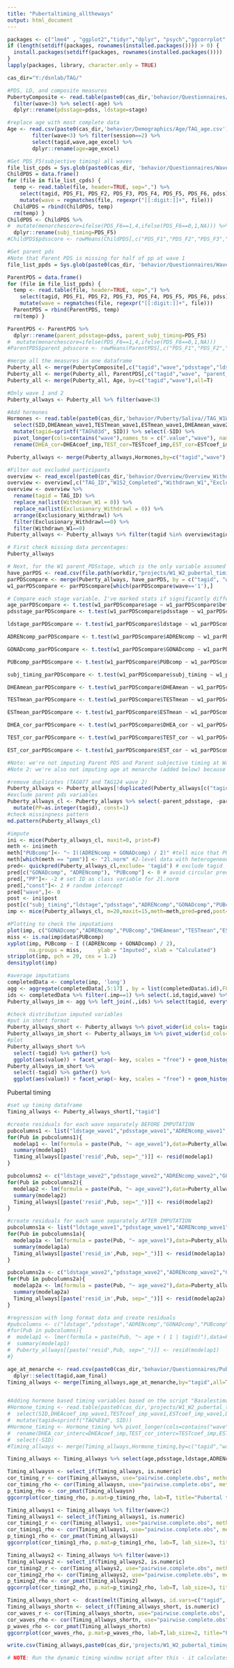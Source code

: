 ```yaml
---
title: "Pubertaltiming_alltheways"
output: html_document
---
```


```r
packages <- c("lme4" , "ggplot2","tidyr","dplyr", "psych","ggcorrplot","mice","BaylorEdPsych","readxl","purr")
if (length(setdiff(packages, rownames(installed.packages()))) > 0) {
  install.packages(setdiff(packages, rownames(installed.packages())))  
}
lapply(packages, library, character.only = TRUE)

cas_dir="Y:/dsnlab/TAG/"
```

```r

#PDS, LD, and composite measures
PubertyComposite <- read.table(paste0(cas_dir,'behavior/Questionnaires/Puberty/Allwaves_PubertyComposite.csv'),header=T,sep=",") %>%
  filter(wave<3) %>% select(-age) %>%
  dplyr::rename(pdsstage=pdss, ldstage=stage)

#replace age with most complete data
Age <- read.csv(paste0(cas_dir,'behavior/Demographics/Age/TAG_age.csv'),header=T,sep=",") %>% 
        filter(wave<3) %>% filter(session==2) %>% 
        select(tagid,wave,age_excel) %>%
        dplyr::rename(age=age_excel)

#Get PDS_F5(subjective timing) all waves 
file_list_cpds = Sys.glob(paste0(cas_dir, 'behavior/Questionnaires/Wave*/PDS_Wave*.csv'))
ChildPDS = data.frame()
for (file in file_list_cpds) {
  temp <- read.table(file, header=TRUE, sep=",") %>%
    select(tagid, PDS_F1, PDS_F2, PDS_F3, PDS_F4, PDS_F5, PDS_F6, pdss) %>%
    mutate(wave = regmatches(file, regexpr("[[:digit:]]+", file)))
  ChildPDS = rbind(ChildPDS, temp)
  rm(temp) }
ChildPDS <- ChildPDS %>%
#  mutate(menarchescore=ifelse(PDS_F6==1,4,ifelse(PDS_F6==0,1,NA))) %>%
  dplyr::rename(subj_timing=PDS_F5)
#ChildPDS$pdsscore <- rowMeans(ChildPDS[,c("PDS_F1","PDS_F2","PDS_F3","PDS_F4","menarchescore")], na.rm=TRUE)

#Get parent pds 
#Note that Parent PDS is missing for half of pp at wave 1
file_list_ppds = Sys.glob(paste0(cas_dir, 'behavior/Questionnaires/Wave*/PDS_parent_Wave*.csv'))

ParentPDS = data.frame()
for (file in file_list_ppds) {
  temp <- read.table(file, header=TRUE, sep=",") %>%
    select(tagid, PDS_F1, PDS_F2, PDS_F3, PDS_F4, PDS_F5, PDS_F6, pdss) %>%
    mutate(wave = regmatches(file, regexpr("[[:digit:]]+", file)))
  ParentPDS = rbind(ParentPDS, temp)
  rm(temp) }

ParentPDS <- ParentPDS %>% 
  dplyr::rename(parent_pdsstage=pdss, parent_subj_timing=PDS_F5)  
#  mutate(menarchescore=ifelse(PDS_F6==1,4,ifelse(PDS_F6==0,1,NA)))
#ParentPDS$parent_pdsscore <- rowMeans(ParentPDS[,c("PDS_F1","PDS_F2","PDS_F3","PDS_F4","menarchescore")], na.rm=TRUE)

#merge all the measures in one dataframe
Puberty_all <- merge(PubertyComposite[,c("tagid","wave","pdsstage","ldstage","ADRENcomp","GONADcomp","PUBcomp")], ChildPDS[,c("tagid","wave","subj_timing")], by=c("tagid","wave"),all=T)
Puberty_all <- merge(Puberty_all, ParentPDS[,c("tagid","wave", "parent_pdsstage","parent_subj_timing")], by=c("tagid","wave"),all=T)
Puberty_all <- merge(Puberty_all, Age, by=c("tagid","wave"),all=T)

#Only wave 1 and 2
Puberty_allways <- Puberty_all %>% filter(wave<3)

#Add hormones
Hormones <- read.table(paste0(cas_dir,'behavior/Puberty/Saliva//TAG_W1W2_Saliva_basalestimates.csv'), header=T, sep=",") %>% 
  select(SID,DHEAmean_wave1,TESTmean_wave1,ESTmean_wave1,DHEAmean_wave2,TESTmean_wave2,ESTmean_wave2,DHEAcoef_imp_wave1,TESTcoef_imp_wave1,ESTcoef_imp_wave1,DHEAcoef_imp_wave2,TESTcoef_imp_wave2,ESTcoef_imp_wave2) %>%
  mutate(tagid=sprintf("TAG%03d", SID)) %>% select(-SID) %>%
  pivot_longer(cols=contains("wave"),names_to = c(".value","wave"), names_pattern = "(.*)_wave(.*)") %>%
  rename(DHEA_cor=DHEAcoef_imp,TEST_cor=TESTcoef_imp,EST_cor=ESTcoef_imp)

Puberty_allways <- merge(Puberty_allways,Hormones,by=c("tagid","wave"),all=T)

#Filter out excluded participants
overview <- read_excel(paste0(cas_dir,'behavior/Overview/Overview_Withdrawn_Completed/TAG_Overview_Doc.xlsx'),sheet=1)
overview <- overview[,c("TAG_ID","W1S2_Completed","Withdrawn_W1","Exclusionary_Withdrawl")]
overview <- overview %>% 
  rename(tagid = TAG_ID) %>%
  replace_na(list(Withdrawn_W1 = 0)) %>%
  replace_na(list(Exclusionary_Withdrawl = 0)) %>% 
  arrange(Exclusionary_Withdrawl) %>% 
  filter(Exclusionary_Withdrawl==0) %>%
  filter(Withdrawn_W1==0)
Puberty_allways <- Puberty_allways %>% filter(tagid %in% overview$tagid)

```

```r

# First check missing data percentages:
Puberty_allways

# Next, for the W1 parent_PDSstage, which is the only variable assumed missing not at random (because we introduced it at W1 halfway through, and we recruited older girls first), check if any observed vars at W1 are associated with whether or not they were given the parent PDS (0 = not given, 1 = given).
have_parPDS <- read.csv(file.path(workdir,"projects/W1_W2_pubertal_timing/before_after_parentPDSw1.csv", fsep=""))
parPDScompare <- merge(Puberty_allways, have_parPDS, by = c("tagid", "wave"), all=T)
w1_parPDScompare <- parPDScompare[which(parPDScompare$wave=='1'),]

# Compare each stage variable. I've marked stats if significantly different.
age_parPDScompare <- t.test(w1_parPDScompare$age ~ w1_parPDScompare$before_after_parentPDSw1) #t = 4.1773, df = 146.94, p-value = 5.038e-05, mean in group 0 = 11.88904, mean in group 1 = 11.38687
pdsstage_parPDScompare <- t.test(w1_parPDScompare$pdsstage ~ w1_parPDScompare$before_after_parentPDSw1)

ldstage_parPDScompare <- t.test(w1_parPDScompare$ldstage ~ w1_parPDScompare$before_after_parentPDSw1) # t = 3.2182, df = 150.88, p-value = 0.001579, mean in group 0 = 3.056962, mean in group 1 = 2.594595

ADRENcomp_parPDScompare <- t.test(w1_parPDScompare$ADRENcomp ~ w1_parPDScompare$before_after_parentPDSw1) # t = 2.0515, df = 159.93, p-value = 0.04185, mean in group 0 = 3.033708, mean in group 1 = 2.693333

GONADcomp_parPDScompare <- t.test(w1_parPDScompare$GONADcomp ~ w1_parPDScompare$before_after_parentPDSw1) # t = 3.1169, df = 158.52, p-value = 0.002171, mean in group 0 = 3.155172, mean in group 1 = 2.723684

PUBcomp_parPDScompare <- t.test(w1_parPDScompare$PUBcomp ~ w1_parPDScompare$before_after_parentPDSw1) # t = 2.8039, df = 158.76, p-value = 0.005679, mean in group 0 = 3.089080, mean in group 1 = 2.703333

subj_timing_parPDScompare <- t.test(w1_parPDScompare$subj_timing ~ w1_parPDScompare$before_after_parentPDSw1)

DHEAmean_parPDScompare <- t.test(w1_parPDScompare$DHEAmean ~ w1_parPDScompare$before_after_parentPDSw1) # t = 2.0943, df = 164.36, p-value = 0.03776, mean in group 0 = 4.324467, mean in group 1 = 4.015990

TESTmean_parPDScompare <- t.test(w1_parPDScompare$TESTmean ~ w1_parPDScompare$before_after_parentPDSw1) # t = 2.8086, df = 160.94, p-value = 0.005592, mean in group 0 = 3.752465, mean in group 1 = 3.576161

ESTmean_parPDScompare <- t.test(w1_parPDScompare$ESTmean ~ w1_parPDScompare$before_after_parentPDSw1) # t = 4.0321, df = 163.14, p-value = 8.469e-05, mean in group 0 = 1.608754, mean in group 1 = 1.556002

DHEA_cor_parPDScompare <- t.test(w1_parPDScompare$DHEA_cor ~ w1_parPDScompare$before_after_parentPDSw1) # t = 2.1072, df = 164.35, p-value = 0.03662, mean in group 0 = 4.329900, mean in group 1 = 4.035578

TEST_cor_parPDScompare <- t.test(w1_parPDScompare$TEST_cor ~ w1_parPDScompare$before_after_parentPDSw1) # t = 2.7963, df = 161.9, p-value = 0.005796, mean in group 0 = 3.769135, mean in group 1 = 3.614615

EST_cor_parPDScompare <- t.test(w1_parPDScompare$EST_cor ~ w1_parPDScompare$before_after_parentPDSw1) # t = 3.9926, df = 162.86, p-value = 9.868e-05, mean in group 0 = 1.604741, mean in group 1 = 1.559396

```

```r

#Note: we're not imputing Parent PDS and Parent subjective timing at Wave 1, because of the findings above.
#Note 2: we're also not imputing age at menarche (added below) because missings are mostly pre-menarcheal girls

#remove duplicates (TAG077 and TAG124 wave 2)
Puberty_allways <- Puberty_allways[!duplicated(Puberty_allways[c("tagid","wave")]),]
#exclude parent pds variables
Puberty_allways_cl <- Puberty_allways %>% select(-parent_pdsstage, -parent_subj_timing) %>%
  mutate(PP=as.integer(tagid), const=1) 
#check missingness pattern
md.pattern(Puberty_allways_cl)

#impute
ini <- mice(Puberty_allways_cl, maxit=0, print=F)
meth <- ini$meth
meth["PUBcomp"]<- "~ I((ADRENcomp + GONADcomp) / 2)" #tell mice that PUBcomp is calculated from ADREN and GONAD
meth[which(meth == "pmm")] <- "2l.norm" #2-level data with heterogeneous within pp variance
pred<- quickpred(Puberty_allways_cl,exclude= 'tagid') # exclude tagid
pred[c("GONADcomp", "ADRENcomp"), "PUBcomp"] <- 0 # avoid circular prediction from PUBcomp
pred[,"PP"]<- -2 # set ID as class variable for 2l.norm
pred[,"const"]<- 2 # random intercept
pred["wave",]<- 0
post <- ini$post
post[c("subj_timing","ldstage","pdsstage","ADRENcomp","GONADcomp","PUBcomp")] <- "imp[[j]][, i] <- squeeze(imp[[j]][, i], c(1, 5))" #constrain the self-report variables to their range of 1-5
imp <- mice(Puberty_allways_cl, m=20,maxit=15,meth=meth,pred=pred,post=post,print=FALSE,seed=500)

#Plotting to check the imputations
plot(imp, c("GONADcomp","ADRENcomp","PUBcomp","DHEAmean","TESTmean","ESTmean","DHEA_cor","TEST_cor","EST_cor","subj_timing"))
miss <- is.na(imp$data$PUBcomp)
xyplot(imp, PUBcomp ~ I ((ADRENcomp + GONADcomp) / 2),
       na.groups = miss,     ylab = "Imputed", xlab = "Calculated")
stripplot(imp, pch = 20, cex = 1.2) 
densityplot(imp) 

#average imputations
completedData <- complete(imp, 'long')
agg <- aggregate(completedData[,5:17] , by = list(completedData$.id),FUN= mean)
ids <- completedData %>% filter(.imp==1) %>% select(.id,tagid,wave) %>% mutate(Group.1=.id) 
Puberty_allways_im <- agg %>% left_join(.,ids) %>% select(tagid, everything(), -Group.1,-.id)

#check distribution imputed variables
#put in short format
Puberty_allways_short <- Puberty_allways %>% pivot_wider(id_cols= tagid, names_from = wave, names_prefix = "wave", values_from = c(age,pdsstage,ldstage,parent_pdsstage,ADRENcomp,GONADcomp,PUBcomp,subj_timing,parent_subj_timing,DHEAmean,DHEA_cor,TESTmean,TEST_cor,ESTmean,EST_cor)) 
Puberty_allways_im_short <- Puberty_allways_im %>% pivot_wider(id_cols= tagid, names_from = wave, names_prefix = "wave", values_from = c(age,pdsstage,ldstage,ADRENcomp,GONADcomp,PUBcomp,subj_timing,DHEAmean,DHEA_cor,TESTmean,TEST_cor,ESTmean,EST_cor)) 
#plot
Puberty_allways_short %>% 
  select(-tagid) %>% gather() %>%
  ggplot(aes(value)) + facet_wrap(~ key, scales = "free") + geom_histogram()
Puberty_allways_im_short %>% 
  select(-tagid) %>% gather() %>%
  ggplot(aes(value)) + facet_wrap(~ key, scales = "free") + geom_histogram()

```


Pubertal timing
```r
#set up timing dataframe
Timing_allways <- Puberty_allways_short[,"tagid"]

#create residuals for each wave separately BEFORE IMPUTATION
pubcolumns1 <- list("ldstage_wave1","pdsstage_wave1","ADRENcomp_wave1","GONADcomp_wave1","PUBcomp_wave1","parent_pdsstage_wave1","DHEAmean_wave1","TESTmean_wave1","ESTmean_wave1","DHEA_cor_wave1","TEST_cor_wave1","EST_cor_wave1")
for(Pub in pubcolumns1){
  modelap1 <- lm(formula = paste(Pub, "~ age_wave1"),data=Puberty_allways_short,na.action=na.exclude)
  summary(modelap1)
  Timing_allways[[paste('resid',Pub, sep="_")]] <- resid(modelap1)
}

pubcolumns2 <- c("ldstage_wave2","pdsstage_wave2","ADRENcomp_wave2","GONADcomp_wave2","PUBcomp_wave2","parent_pdsstage_wave2","DHEAmean_wave2","TESTmean_wave2","ESTmean_wave2","DHEA_cor_wave2","TEST_cor_wave2","EST_cor_wave2")
for(Pub in pubcolumns2){
  modelap2 <- lm(formula = paste(Pub, "~ age_wave2"),data=Puberty_allways_short,na.action=na.exclude)
  summary(modelap2)
  Timing_allways[[paste('resid',Pub, sep="_")]] <- resid(modelap2)
}

#create residuals for each wave separately AFTER IMPUTATION
pubcolumns1a <- list("ldstage_wave1","pdsstage_wave1","ADRENcomp_wave1","GONADcomp_wave1","PUBcomp_wave1","DHEAmean_wave1","TESTmean_wave1","ESTmean_wave1","DHEA_cor_wave1","TEST_cor_wave1","EST_cor_wave1")
for(Pub in pubcolumns1a){
  modelap1a <- lm(formula = paste(Pub, "~ age_wave1"),data=Puberty_allways_im_short,na.action=na.exclude)
  summary(modelap1a)
  Timing_allways[[paste('resid_im',Pub, sep="_")]] <- resid(modelap1a)
}

pubcolumns2a <- c("ldstage_wave2","pdsstage_wave2","ADRENcomp_wave2","GONADcomp_wave2","PUBcomp_wave2","DHEAmean_wave2","TESTmean_wave2","ESTmean_wave2","DHEA_cor_wave2","TEST_cor_wave2","EST_cor_wave2")
for(Pub in pubcolumns2a){
  modelap2a <- lm(formula = paste(Pub, "~ age_wave2"),data=Puberty_allways_im_short,na.action=na.exclude)
  summary(modelap2a)
  Timing_allways[[paste('resid_im',Pub, sep="_")]] <- resid(modelap2a)
}

#regression with long format data and create residuals 
#pubcolumns <- c("ldstage","pdsstage","ADRENcomp","GONADcomp","PUBcomp","parent_pdsstage","DHEAmean","TESTmean","ESTmean","DHEA_cor","TEST_cor","EST_cor")
#for(Pub in pubcolumns){
#  modelap1 <- lmer(formula = paste(Pub, "~ age + ( 1 | tagid)"),data=Puberty_allways,na.action=na.exclude)
#  summary(modelap1)
#  Puberty_allways[[paste('resid',Pub, sep="_")]] <- resid(modelap1)
#}


```  

```r

age_at_menarche <- read.csv(paste0(cas_dir,'behavior/Questionnaires/Puberty/Age_at_menarche_short_finalizing.csv'),header=T,sep=",") %>%
  dplyr::select(tagid,aam_final)
Timing_allways <- merge(Timing_allways,age_at_menarche,by="tagid",all=T)


#Adding hormone based timing variables based on the script "Basalestimates_W1W2"
#Hormone_timing <- read.table(paste0(cas_dir,'projects/W1_W2_pubertal_timing/TAG_W1W2_hormonebasedtiming.csv'), header=T, sep=",") %>% 
#  select(SID,DHEAcoef_imp_wave1,TESTcoef_imp_wave1,ESTcoef_imp_wave1,DHEAcoef_imp_wave2,TESTcoef_imp_wave2,ESTcoef_imp_wave2) %>%
#  mutate(tagid=sprintf("TAG%03d", SID))
#Hormone_timing <- Hormone_timing %>% pivot_longer(cols=contains("wave"),names_to = c(".value","wave"), names_pattern = "(.*)_wave(.*)") %>%
#  rename(DHEA_cor_interc=DHEAcoef_imp,TEST_cor_interc=TESTcoef_imp,EST_cor_interc=ESTcoef_imp) %>%
#  select(-SID)
#Timing_allways <- merge(Timing_allways,Hormone_timing,by=c("tagid","wave"),all=T)

```

```r
Timing_allways <- Timing_allways %>% select(age,pdsstage,ldstage,ADRENcomp,GONADcomp,PUBcomp,parent_pdsstage,DHEAmean,TESTmean,ESTmean,DHEA_cor,TEST_cor,EST_cor,subj_timing,parent_subj_timing,everything())

Timing_allwaysn <- select_if(Timing_allways, is.numeric) 
cor_timing_r <- cor(Timing_allwaysn, use="pairwise.complete.obs", method="pearson")
cor_timing_rho <- cor(Timing_allwaysn, use="pairwise.complete.obs", method="spearman")
p_timing_rho <- cor_pmat(Timing_allwaysn)
ggcorrplot(cor_timing_rho, p.mat=p_timing_rho, lab=T, title="Pubertal timing correlations both waves")

Timing_allways1 <- Timing_allways %>% filter(wave<2) 
Timing_allways1 <- select_if(Timing_allways1, is.numeric) 
cor_timing1_r <- cor(Timing_allways1, use="pairwise.complete.obs", method="pearson")
cor_timing1_rho <- cor(Timing_allways1, use="pairwise.complete.obs", method="spearman")
p_timing1_rho <- cor_pmat(Timing_allways1)
ggcorrplot(cor_timing1_rho, p.mat=p_timing1_rho, lab=T, lab_size=3, title="Pubertal timing correlations wave 1")

Timing_allways2 <- Timing_allways %>% filter(wave>1) 
Timing_allways2 <- select_if(Timing_allways2, is.numeric) 
cor_timing2_r <- cor(Timing_allways2, use="pairwise.complete.obs", method="pearson")
cor_timing2_rho <- cor(Timing_allways2, use="pairwise.complete.obs", method="spearman")
p_timing2_rho <- cor_pmat(Timing_allways2)
ggcorrplot(cor_timing2_rho, p.mat=p_timing2_rho, lab=T, lab_size=3, title="Pubertal timing correlations wave 2")

```

``` r
Timing_allways_short <-  dcast(melt(Timing_allways, id.vars=c("tagid", "wave")), tagid~variable+wave)
Timing_allways_shortn <- select_if(Timing_allways_short, is.numeric) 
cor_waves_r <- cor(Timing_allways_shortn, use="pairwise.complete.obs", method="pearson")
cor_waves_rho <- cor(Timing_allways_shortn, use="pairwise.complete.obs", method="spearman")
p_waves_rho <- cor_pmat(Timing_allways_shortn)
ggcorrplot(cor_waves_rho, p.mat=p_waves_rho, lab=T,lab_size=2, title="Pubertal timing correlations between waves")

```


```r
write.csv(Timing_allways,paste0(cas_dir,'projects/W1_W2_pubertal_timing/Timing_allways_new.csv'),row.names=F)

# NOTE: Run the dynamic timing window script after this - it calculates timing based on stage of windows of 6 month age peers (and also school grade peers) per person.
```
